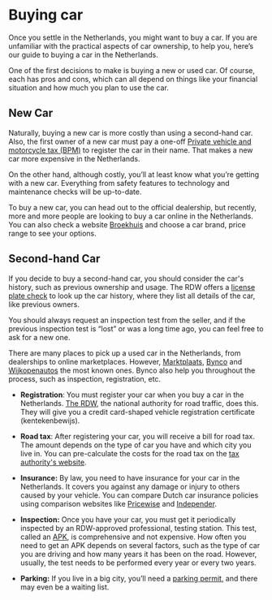 # Buying car
Once you settle in the Netherlands, you might want to buy a car. If you are unfamiliar with the practical aspects of car ownership, to help you, here’s our guide to buying a car in the Netherlands.

One of the first decisions to make is buying a new or used car. Of course, each has pros and cons, which can all depend on things like your financial situation and how much you plan to use the car.

## New Car
Naturally, buying a new car is more costly than using a second-hand car. Also, the first owner of a new car must pay a one-off [Private vehicle and motorcycle tax (BPM)](https://business.gov.nl/regulation/bpm/) to register the car in their name. That makes a new car more expensive in the Netherlands.

On the other hand, although costly, you’ll at least know what you’re getting with a new car. Everything from safety features to technology and maintenance checks will be up-to-date.

To buy a new car, you can head out to the official dealership, but recently, more and more people are looking to buy a car online in the Netherlands. You can also check a website [Broekhuis](https://broekhuis.nl/) and choose a car brand, price range to see your options.

## Second-hand Car
If you decide to buy a second-hand car, you should consider the car's history, such as previous ownership and usage. The RDW offers a [license plate check](https://ovi.rdw.nl/) to look up the car history, where they list all details of the car, like previous owners.

<callout>
    You should always request an inspection test from the seller, and if the previous inspection test is “lost” or was a long time ago, you can feel free to ask for a new one.
</callout>

There are many places to pick up a used car in the Netherlands, from dealerships to online marketplaces. However, [Marktplaats](https://www.marktplaats.nl/), [Bynco](https://bynco.com/nl-en/expats/) and [Wijkopenautos](https://www.wikoau.nl/auto-kopen/) the most known ones. Bynco also help you throughout the process, such as inspection, registration, etc.


- **Registration**: You must register your car when you buy a car in the Netherlands. [The RDW](https://www.rdw.nl/), the national authority for road traffic, does this. They will give you a credit card-shaped vehicle registration certificate (kentekenbewijs).

- **Road tax**: After registering your car, you will receive a bill for road tax. The amount depends on the type of car you have and which city you live in. You can pre-calculate the costs for the road tax on the [tax authority's website](https://www.belastingdienst.nl/wps/wcm/connect/nl/auto-en-vervoer/content/hulpmiddel-motorrijtuigenbelasting-berekenen).

- **Insurance:** By law, you need to have insurance for your car in the Netherlands. It covers you against any damage or injury to others caused by your vehicle. You can compare Dutch car insurance policies using comparison websites like [Pricewise](https://www.pricewise.nl/autoverzekering/autoverzekering-vergelijken/?actioncode=tradetracker) and [Independer](https://www.independer.nl/autoverzekering/info/affiliate/awin).

- **Inspection:** Once you have your car, you must get it periodically inspected by an RDW-approved professional, testing station. This test, called an [APK](https://business.gov.nl/regulation/periodic-motor-vehicle-test-apk/), is comprehensive and not expensive. How often you need to get an APK depends on several factors, such as the type of car you are driving and how many years it has been on the road. However, usually, the test needs to be performed every year or every two years.

- **Parking:** If you live in a big city, you’ll need a [parking permit](https://www.amsterdam.nl/en/parking/apply-resident-parking-permit/), and there may even be a waiting list.
